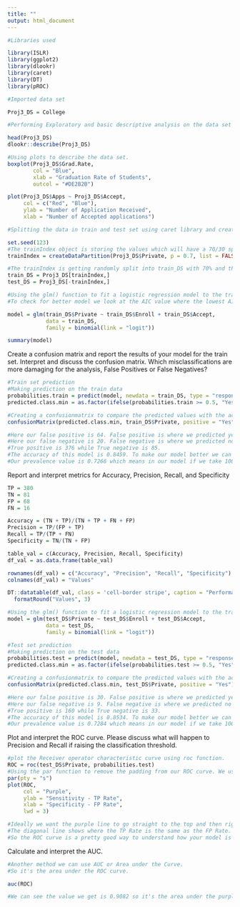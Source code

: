 ```yaml
---
title: ""
output: html_document
---
```


```r

#Libraries used 

library(ISLR)
library(ggplot2)
library(dlookr)
library(caret)
library(DT)
library(pROC)

```


```r

#Imported data set

Proj3_DS = College

#Performing Exploratory and basic descriptive analysis on the data set

head(Proj3_DS)
dlookr::describe(Proj3_DS)

#Using plots to describe the data set. 
boxplot(Proj3_DS$Grad.Rate,
        col = "Blue",
        xlab = "Graduation Rate of Students",
        outcol = "#DE2B2B")

plot(Proj3_DS$Apps ~ Proj3_DS$Accept,
     col = c("Red", "Blue"),
     ylab = "Number of Application Received",
     xlab = "Number of Accepted applications")

```


```r

#Splitting the data in train and test set using caret library and createDataPartition function. 

set.seed(123)
#The trainIndex object is storing the values which will have a 70/30 split.
trainIndex = createDataPartition(Proj3_DS$Private, p = 0.7, list = FALSE)

#The trainIndex is getting randomly split into train_DS with 70% and the remaining 30% random split is going in test_DS.
train_DS = Proj3_DS[trainIndex,]
test_DS = Proj3_DS[-trainIndex,]

```


```r

#Using the glm() function to fit a logistic regression model to the training set using at least two predictors for train data.
#To check for better model we look at the AIC value where the lowest AIC values means its a preferred model. 

model = glm(train_DS$Private ~ train_DS$Enroll + train_DS$Accept, 
            data = train_DS,
            family = binomial(link = "logit"))

summary(model)

```

Create a confusion matrix and report the results of your model for the train set. Interpret and discuss the confusion matrix. Which misclassifications are more damaging for the analysis, False Positives or False Negatives?

```r

#Train set prediction
#Making prediction on the train data
probabilities.train = predict(model, newdata = train_DS, type = "response")
predicted.class.min = as.factor(ifelse(probabilities.train >= 0.5, "Yes", "No"))

#Creating a confusionmatrix to compare the predicted values with the actual values.
confusionMatrix(predicted.class.min, train_DS$Private, positive = "Yes")

#Here our false positive is 64. False positive is where we predicted yes but the actual answer is no. 
#Here our false negative is 20. False negative is where we predicted no but the actual answer is yes. 
#True positive is 376 while True negative is 85.
#The accuracy of this model is 0.8459. To make our model better we can change the probability value from 0.5 to maybe something less or decrease the sensitivity. 
#Our prevalence value is 0.7266 which means in our model if we take 100 values it will predict 72 of them yes while the remaining 28 as no. 

```

Report and interpret metrics for Accuracy, Precision, Recall, and Specificity
```r

TP = 380
TN = 81
FP = 68
FN = 16

Accuracy = (TN + TP)/(TN + TP + FN + FP)
Precision = TP/(FP + TP)
Recall = TP/(TP + FN)
Specificity = TN/(TN + FP)

table_val = c(Accuracy, Precision, Recall, Specificity)
df_val = as.data.frame(table_val)

rownames(df_val) = c("Accuracy", "Precision", "Recall", "Specificity")
colnames(df_val) = "Values"

DT::datatable(df_val, class = 'cell-border stripe', caption = "Performance metric values for the train set") %>% 
  formatRound("Values", 3) 

```


```r

#Using the glm() function to fit a logistic regression model to the training set using at least two predictors for test data.
model = glm(test_DS$Private ~ test_DS$Enroll + test_DS$Accept, 
            data = test_DS,
            family = binomial(link = "logit"))

#Test set prediction
#Making prediction on the test data
probabilities.test = predict(model, newdata = test_DS, type = "response")
predicted.class.min = as.factor(ifelse(probabilities.test >= 0.5, "Yes", "No"))

#Creating a confusionmatrix to compare the predicted values with the actual values.
confusionMatrix(predicted.class.min, test_DS$Private, positive = "Yes")

#Here our false positive is 30. False positive is where we predicted yes but the actual answer is no. 
#Here our false negative is 9. False negative is where we predicted no but the actual answer is yes. 
#True positive is 160 while True negative is 33.
#The accuracy of this model is 0.8534. To make our model better we can change the probability value from 0.5 to maybe something less or decrease the sensitivity. 
#Our prevalence value is 0.7284 which means in our model if we take 100 values it will predict 73 of them yes while the remaining 27 as no. 

```

Plot and interpret the ROC curve. Please discuss what will happen to Precision and Recall if raising the classification threshold.
```r

#plot the Receiver operator characteristic curve using roc function. 
ROC = roc(test_DS$Private, probabilities.test)
#Using the par function to remove the padding from our ROC curve. We use pty which is the plot type to s which is the square to remove the padding. 
par(pty = "s")
plot(ROC,
     col = "Purple",
     ylab = "Sensitivity - TP Rate",
     xlab = "Specificity - FP Rate",
     lwd = 3)

#Ideally we want the purple line to go straight to the top and then right horizontally. That is a model that is capable of perfect predictions but it never happens. But what we do not want is this purple line hugging the gray diagonal line. Because that will be the model that will make no correct predictions 
#The diagonal line shows where the TP Rate is the same as the FP Rate.
#So the ROC curve is a pretty good way to understand how your model is performing over specified thresholds. 

```

Calculate and interpret the AUC.
```r

#Another method we can use AUC or Area under the Curve. 
#So it's the area under the ROC curve. 

auc(ROC)

#We can see the value we get is 0.9082 so it's the area under the purple line and between the gray horizontal line. 
```

